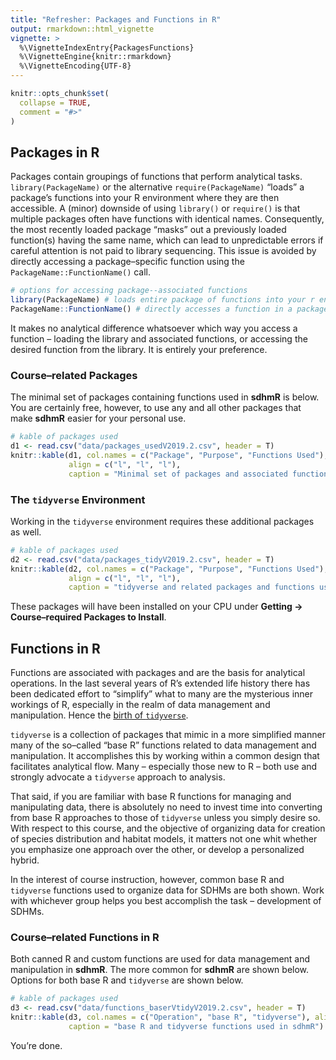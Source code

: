 ```yaml
---
title: "Refresher: Packages and Functions in R"
output: rmarkdown::html_vignette
vignette: >
  %\VignetteIndexEntry{PackagesFunctions}
  %\VignetteEngine{knitr::rmarkdown}
  %\VignetteEncoding{UTF-8}
---
```


```r
knitr::opts_chunk$set(
  collapse = TRUE,
  comment = "#>"
)
```

## Packages in R

Packages contain groupings of functions that perform analytical tasks.  `library(PackageName)` or the alternative `require(PackageName)` "loads" a package's functions into your R environment where they are then accessible.  A (minor) downside of using `library()` or `require()` is that multiple packages often have functions with identical names.  Consequently, the most recently loaded package "masks" out a previously loaded function(s) having the same name, which can lead to unpredictable errors if careful attention is not paid to library sequencing.  This issue is avoided by directly accessing a package--specific function using the `PackageName::FunctionName()` call.

```r
# options for accessing package--associated functions
library(PackageName) # loads entire package of functions into your r environment
PackageName::FunctionName() # directly accesses a function in a package
```

It makes no analytical difference whatsoever which way you access a function -- loading the library and associated functions, or accessing the desired function from the library.  It is entirely your preference.

### Course--related Packages

The minimal set of packages containing functions used in **sdhmR** is below.  You are certainly free, however, to use any and all other packages that make **sdhmR** easier for your personal use.  

```r
# kable of packages used
d1 <- read.csv("data/packages_usedV2019.2.csv", header = T)
knitr::kable(d1, col.names = c("Package", "Purpose", "Functions Used"), 
             align = c("l", "l", "l"), 
             caption = "Minimal set of packages and associated functions used in sdhmR")
```

### The `tidyverse` Environment

Working in the `tidyverse` environment requires these additional packages as well.

```r
# kable of packages used
d2 <- read.csv("data/packages_tidyV2019.2.csv", header = T)
knitr::kable(d2, col.names = c("Package", "Purpose", "Functions Used"), 
             align = c("l", "l", "l"),
             caption = "tidyverse and related packages and functions used in sdhmR")
```

These packages will have been installed on your CPU under **Getting $\rightarrow$ Course--required Packages to Install**.

## Functions in R

Functions are associated with packages and are the basis for analytical operations.  In the last several years of R's extended life history there has been dedicated effort to "simplify" what to many are the mysterious inner workings of R, especially in the realm of data management and manipulation.  Hence the [birth of `tidyverse`](https://www.tidyverse.org). 

`tidyverse` is a collection of packages that mimic in a more simplified manner many of the so--called "base R" functions related to data management and manipulation.   It accomplishes this by working within a common design that facilitates analytical flow.  Many -- especially those new to R -- both use and strongly advocate a `tidyverse` approach to analysis.

That said, if you are familiar with base R functions for managing and manipulating data, there is absolutely no need to invest time into converting from base R approaches to those of `tidyverse` unless you simply desire so.  With respect to this course, and the objective of organizing data for creation of species distribution and habitat models, it matters not one whit whether you emphasize one approach over the other, or develop a personalized hybrid.

In the interest of course instruction, however, common base R and `tidyverse` functions used to organize data for SDHMs are both shown.  Work with whichever group helps you best accomplish the task -- development of SDHMs.

### Course--related Functions in R

Both canned R and custom functions are used for data management and manipulation in **sdhmR**. The more common for **sdhmR** are shown below.  Options for both base R and `tidyverse` are shown below.

```r
# kable of packages used
d3 <- read.csv("data/functions_baserVtidyV2019.2.csv", header = T)
knitr::kable(d3, col.names = c("Operation", "base R", "tidyverse"), align = c("l", "l", "l"),
             caption = "base R and tidyverse functions used in sdhmR")
```

You're done.





